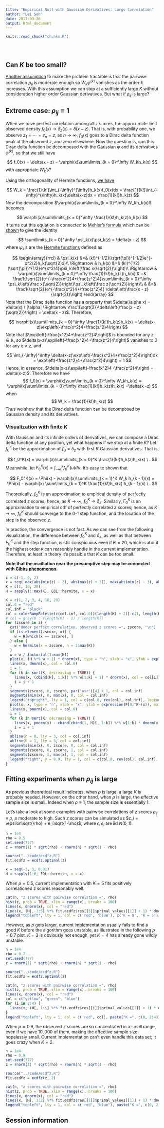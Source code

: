 ```yaml
---
title: "Empirical Null with Gaussian Derivatives: Large Correlation"
author: "Lei Sun"
date: 2017-03-26
output: html_document
---
```


<!-- The file analysis/chunks.R contains chunks that define default settings
shared across the workflowr files. -->
```r
knitr::read_chunk("chunks.R")
```

<!-- Update knitr chunk options -->
```r
```

<!-- Insert the date the file was last updated -->
```r
```

<!-- Insert the code version (Git commit SHA1) if Git repository exists and R
 package git2r is installed -->
```r
```

<!-- Add your analysis here -->

## Can $K$ be too small?

[Another assumption](gaussian_derivatives.rmd) to make the problem tractable is that the pairwise correlation $\rho_{ij}$ is moderate enough so $W_k\varphi^{(k)}$ vanishes as the order $k$ increases.  With this assumption we can stop at a sufficiently large $K$ without consideration higher order Gaussian derivatives.  But what if $\rho_{ij}$ is large?

## Extreme case: $\rho_{ij} \equiv 1$

When we have perfect correlation among all $z$ scores, the approximate limit observed density $f_0(x)\to\delta_z(x) = \delta(x-z)$.  That is, with probability one, we observe $z_1 = \cdots = z_n = z$, as $n\to\infty$, $f_0(x)$ goes to a Dirac delta function peak at the observed $z$, and zero elsewhere.  Now the question is, can this Dirac delta function be decomposed with the Gaussian $\varphi$ and its derivatives $\varphi^{(k)}$, so that we still have

$$
f_0(x) = \delta(x - z) = \varphi(x)\sum\limits_{k = 0}^\infty W_kh_k(x)
$$
with appropriate $W_k$'s?

Using the orthogonality of Hermite functions, [we have](gaussian_derivatives.rmd)

$$
W_k = \frac{1}{k!}\int_{-\infty}^{\infty}h_k(x)f_0(x)dx = \frac{1}{k!}\int_{-\infty}^{\infty}h_k(x)\delta(x-z)dx = \frac{1}{k!}h_k(z)
$$
Now the decomposition $\varphi(x)\sum\limits_{k = 0}^\infty W_kh_k(x)$ becomes

$$
\varphi(x)\sum\limits_{k = 0}^\infty \frac{1}{k!}h_k(z)h_k(x)
$$
It turns out this equation is connected to [Mehler's formula](https://en.wikipedia.org/wiki/Mehler_kernel) which can be [shown](https://en.wikipedia.org/wiki/Hermite_polynomials#Completeness_relation) to give the identity

$$
\sum\limits_{k = 0}^\infty \psi_k(x)\psi_k(z) = \delta(x - z)
$$
where $\psi_k$'s are the [Hermite functions](https://en.wikipedia.org/wiki/Hermite_polynomials#Hermite_functions) defined as

$$
\begin{array}{rrcl}
& \psi_k(x) &=& (k!)^{-1/2}(\sqrt{\pi})^{-1/2}e^{-x^2/2}h_k(\sqrt{2}x)\\
\Rightarrow & h_k(x) &=& (k!)^{1/2}(\sqrt{\pi})^{1/2}e^{x^2/4}\psi_k\left(\frac x{\sqrt{2}}\right)\\
\Rightarrow & \varphi(x)\sum\limits_{k = 0}^\infty \frac{1}{k!}h_k(z)h_k(x) & =&
\frac1{\sqrt{2}}e^{-\frac{x^2}4+\frac{z^2}4}\sum\limits_{k = 0}^\infty
\psi_k\left(\frac x{\sqrt{2}}\right)\psi_k\left(\frac z{\sqrt{2}}\right)\\
& &=&
\frac1{\sqrt{2}}e^{-\frac{x^2}4+\frac{z^2}4}
\delta\left(\frac{x - z}{\sqrt{2}}\right)
\end{array}
$$
Note that the Dirac delta function has a property that $\delta(\alpha x) = \delta(x) / |\alpha| \Rightarrow \frac1{\sqrt{2}}\delta\left(\frac{x - z}{\sqrt{2}}\right) = \delta(x - z)$.  Therefore,

$$
\varphi(x)\sum\limits_{k = 0}^\infty \frac{1}{k!}h_k(z)h_k(x)
=
\delta(x-z)\exp\left(-\frac{x^2}4+\frac{z^2}4\right)
$$
Note that $\exp\left(-\frac{x^2}4+\frac{z^2}4\right)$ is bounded for any $z\in\mathbb{R}$, so $\delta(x-z)\exp\left(-\frac{x^2}4+\frac{z^2}4\right)$ vanishes to $0$ for any $x\neq z$, and

$$
\int_{-\infty}^\infty \delta(x-z)\exp\left(-\frac{x^2}4+\frac{z^2}4\right)dx = 
\exp\left(-\frac{z^2}4+\frac{z^2}4\right) = 1
$$
Hence, in essence, $\delta(x-z)\exp\left(-\frac{x^2}4+\frac{z^2}4\right) = \delta(x-z)$.  Therefore we have
$$
f_0(x) = \varphi(x)\sum\limits_{k = 0}^\infty W_kh_k(x)
=
\varphi(x)\sum\limits_{k = 0}^\infty \frac{1}{k!}h_k(z)h_k(x)
=\delta(x -z)
$$
when 
$$
W_k = \frac{1}{k!}h_k(z)
$$
Thus we show that the Dirac delta function can be decomposed by Gaussian density and its derivatives.

### Visualization with finite $K$

With Gaussian and its infinite orders of derivatives, we can compose a Dirac delta function at any position, yet what happens if we stop at a finite $K$?  Let $f_0^K$ be the approximation of $f_0 = \delta_z$ with first $K$ Gaussian derivatives.  That is,

$$
f_0^K(x) = \varphi(x)\sum\limits_{k = 0}^K \frac{1}{k!}h_k(z)h_k(x) \ .
$$
Meanwhile, let $F_0^K(x) = \int_{-\infty}^x f_0^K(u)du$.  It's easy to shown that

$$
F_0^K(x) = \Phi(x) - \varphi(x)\sum\limits_{k = 1}^K W_k h_{k - 1}(x) = \Phi(x) - \varphi(x) \sum\limits_{k = 1}^K \frac{1}{k!}h_k(z) h_{k - 1}(x) \ .
$$

Theoretically, $f_0^K$ is an approximation to empirical density of perfectly correlated $z$ scores; hence, as $K\to\infty$, $f_0^K\to\delta_z$.  Similarly, $F_0^K$ is an approximation to empirical cdf of perfectly correlated $z$ scores; hence, as $K\to\infty$, $f_0^K$ should converge to the $0$-$1$ step function, and the location of the step is the observed $z$.

In practice, the convergence is not fast.  As we can see from the following visualization, the difference between $f_0^K$ and $\delta_z$, as well as that between $F_0^K$ and the step function, is still conspicuous even if $K = 20$, which is about the highest order `R` can reasonbly handle in the current implementation.  Therefore, at least in theory it's possible that $K$ can be too small.

**Note that the oscillation near the presumptive step may be connected with [Gibbs phenomenon](https://en.wikipedia.org/wiki/Gibbs_phenomenon).**


```r
z = c(-1, 0, 2)
x = seq(-max(abs(min(z) - 3), abs(max(z) + 3)), max(abs(min(z) - 3), abs(max(z) + 3)), 0.01)
K = c(1, 10, 20)
H = sapply(1:max(K), EQL::hermite, x = x)
```

```r
K = c(1, 2, 3, 4, 10, 20)
col.0 = "red"
col.inf = "black"
col = colorRampPalette(c(col.inf, col.0))(length(K) + 2)[-c(1, length(K) + 2)]
# col = gray(0 : (length(K) - 1) / length(K))
for (zscore in z) {
  cat("Under perfect correlation, observed z scores =", zscore, "\n")
  if (is.element(zscore, x)) {
    w = H[which(x == zscore), ]
  } else {
    w = hermite(x = zscore, n = 1:max(K))
  }
  w = w / factorial(1:max(K))
  plot(x, (H %*% w + 1) * dnorm(x), type = "n", xlab = "x", ylab = expression(f[0]^K~(x)), main = bquote(f[0]^K~"when observed z scores ="~.(zscore)))
  lines(x, dnorm(x), col = col.0)
  i = 1
  for (k in sort(K, decreasing = TRUE)) {
    lines(x, (cbind(H[, 1:k]) %*% w[1:k] + 1) * dnorm(x), col = col[i])
    i = i + 1
  }
  segments(zscore, 0, zscore, par('usr')[4] + 1, col = col.inf)
  segments(min(x), 0, max(x), 0, col = col.inf)
  legend("topright", lty = 1, col = c(col.0, rev(col), col.inf), legend = c(expression(paste("K = 0, ", varphi)), paste("K =", K), expression(paste("K = ", infinity, ", ", delta[z]))))
  plot(x, x, type = "n", xlab = "x", ylab = expression(F[0]^K~(x)), main = bquote(F[0]^K~"when observed z scores ="~.(zscore)), ylim = c(-0.4, 1.1))
  lines(x, pnorm(x), col = col.0)
  i = 1
  for (k in sort(K, decreasing = TRUE)) {
    lines(x, pnorm(x) - cbind(cbind(1, H)[, 1:k]) %*% w[1:k] * dnorm(x), col = col[i])
    i = i + 1
  }
  abline(h = 0, lty = 3, col = col.inf)
  abline(h = 1, lty = 3, col = col.inf)
  segments(min(x), 0, zscore, 0, col = col.inf)
  segments(zscore, 0, zscore, 1, col = col.inf)
  segments(zscore, 1, max(x), 1, col = col.inf)
  legend("right", y = 0.9, lty = 1, col = c(col.0, rev(col), col.inf), legend = c(expression(paste("K = 0, ", Phi)), paste("K =", K), expression(paste("K = ", infinity))))
}
```

## Fitting experiments when $\rho_{ij}$ is large

As previous theoretical result indicates, when $\rho$ is large, a large $K$ is probably needed.  However, on the other hand, when $\rho$ is large, the effective sample size is small.  Indeed when $\rho\equiv1$, the sample size is essentially $1$.

Let's take a look at some examples with pairwise correlations of $z$ scores $\rho_{ij}\equiv\rho$, $\rho$ moderate to high.  Such $z$ scores can be simulated as $z_i = \epsilon\sqrt{\rho} + e_i\sqrt{1-\rho}$, where $\epsilon, e_i$ are iid $N(0, 1)$.

```r
n = 1e4
rho = 0.5
set.seed(777)
z = rnorm(1) * sqrt(rho) + rnorm(n) * sqrt(1 - rho)
```

```r
source("../code/ecdfz.R")
fit.ecdfz = ecdfz.optimal(z)
```

```r
x = seq(-3, 3, 0.01)
H = sapply(1:6, EQL::hermite, x = x)
```

When $\rho = 0.5$, current implementation with $K = 5$ fits positively correlationed z scores reasonably well.

```r
cat(n, "z scores with pairwise correlation =", rho)
hist(z, prob = TRUE, xlim = range(x), breaks = 100)
lines(x, dnorm(x), col = "red")
lines(x, (H[, 1:5] %*% fit.ecdfz$res[[5]]$primal_values[[1]] + 1) * dnorm(x), col = "blue")
legend("topleft", lty = 1, col = c('red', 'blue'), c('K = 0', 'K = 5'))
```

However, as $\rho$ gets larger, current implementation usually fails to find a good $K$ before the algorithm goes unstable, as illustrated in the following $\rho = 0.7$ plot.  $K = 3$ is obviously not enough, yet $K = 4$ has already gone wildly unstable.

```r
n = 1e4
rho = 0.7
set.seed(777)
z = rnorm(1) * sqrt(rho) + rnorm(n) * sqrt(1 - rho)
```

```r
source("../code/ecdfz.R")
fit.ecdfz = ecdfz.optimal(z)
```

```r
cat(n, "z scores with pairwise correlation =", rho)
hist(z, prob = TRUE, xlim = range(x), breaks = 100)
lines(x, dnorm(x), col = "red")
col = c("yellow", "green", "blue")
for (i in 2:4) {
  lines(x, (H[, 1:i] %*% fit.ecdfz$res[[i]]$primal_values[[1]] + 1) * dnorm(x), col = col[i - 1])
}
legend("topleft", lty = 1, col = c('red', col), paste("K =", c(0, 2:4)))
```

When $\rho = 0.9$, the observed $z$ scores are so concentrated in a small range, even if we have $10,000$ of them, making the effective sample size hopelessly small.  Current implementation can't even handle this data set; it goes crazy when $K = 2$.

```r
n = 1e4
rho = 0.9
set.seed(777)
z = rnorm(1) * sqrt(rho) + rnorm(n) * sqrt(1 - rho)
```

```r
source("../code/ecdfz.R")
fit.ecdfz = ecdfz(z, 2)
```

```r
cat(n, "z scores with pairwise correlation =", rho)
hist(z, prob = TRUE, xlim = range(x), breaks = 100)
lines(x, dnorm(x), col = "red")
lines(x, (H[, 1:2] %*% fit.ecdfz$res[[1]]$primal_values[[1]] + 1) * dnorm(x), col = "blue")
legend("topleft", lty = 1, col = c('red', "blue"), paste("K =", c(0, 2)))
```


## Session information

<!-- Insert the session information into the document -->
```r
```
